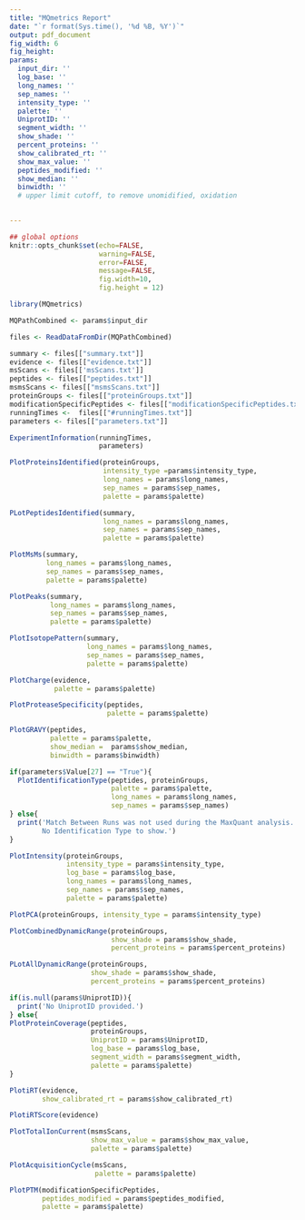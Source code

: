 ```yaml
---
title: "MQmetrics Report"
date: "`r format(Sys.time(), '%d %B, %Y')`"
output: pdf_document
fig_width: 6
fig_height: 
params:
  input_dir: ''
  log_base: ''
  long_names: ''
  sep_names: ''
  intensity_type: ''
  palette: ''
  UniprotID: ''
  segment_width: ''
  show_shade: ''
  percent_proteins: ''
  show_calibrated_rt: ''
  show_max_value: ''
  peptides_modified: ''
  show_median: ''
  binwidth: ''
  # upper limit cutoff, to remove unomidified, oxidation
   

---
```


```r
## global options
knitr::opts_chunk$set(echo=FALSE,
                      warning=FALSE,
                      error=FALSE,
                      message=FALSE,
                      fig.width=10,
                      fig.height = 12)
```

```r
library(MQmetrics)

MQPathCombined <- params$input_dir

files <- ReadDataFromDir(MQPathCombined) 

summary <- files[["summary.txt"]]
evidence <- files[["evidence.txt"]]
msScans <- files[['msScans.txt']]
peptides <- files[["peptides.txt"]]
msmsScans <- files[["msmsScans.txt"]]
proteinGroups <- files[["proteinGroups.txt"]]
modificationSpecificPeptides <- files[["modificationSpecificPeptides.txt"]]
runningTimes <-  files[["#runningTimes.txt"]]
parameters <- files[["parameters.txt"]]
```



```r
ExperimentInformation(runningTimes, 
                      parameters) 
```

\newpage

```r
PlotProteinsIdentified(proteinGroups,
                       intensity_type =params$intensity_type,
                       long_names = params$long_names, 
                       sep_names = params$sep_names, 
                       palette = params$palette)

```

\newpage
```r
PLotPeptidesIdentified(summary, 
                       long_names = params$long_names, 
                       sep_names = params$sep_names, 
                       palette = params$palette)
```



\newpage
```r
PlotMsMs(summary,
         long_names = params$long_names, 
         sep_names = params$sep_names, 
         palette = params$palette)
```


\newpage
```r
PlotPeaks(summary, 
          long_names = params$long_names, 
          sep_names = params$sep_names, 
          palette = params$palette)
```


\newpage
```r
PlotIsotopePattern(summary,
                   long_names = params$long_names, 
                   sep_names = params$sep_names, 
                   palette = params$palette)
```


\newpage
```r
PlotCharge(evidence, 
           palette = params$palette)
```

\newpage
```r

PlotProteaseSpecificity(peptides, 
                        palette = params$palette)

```


\nepage
```r
PlotGRAVY(peptides,
          palette = params$palette,
          show_median =  params$show_median,
          binwidth = params$binwidth)
```

\newpage
```r
if(parameters$Value[27] == "True"){
  PlotIdentificationType(peptides, proteinGroups,
                         palette = params$palette,
                         long_names = params$long_names, 
                         sep_names = params$sep_names)  
} else{
  print('Match Between Runs was not used during the MaxQuant analysis.
        No Identification Type to show.')
}
```



\newpage
```r
PlotIntensity(proteinGroups, 
              intensity_type = params$intensity_type, 
              log_base = params$log_base, 
              long_names = params$long_names, 
              sep_names = params$sep_names,
              palette = params$palette)
```
\newpage

```r
PlotPCA(proteinGroups, intensity_type = params$intensity_type)
```

\newpage
```r

PlotCombinedDynamicRange(proteinGroups,
                         show_shade = params$show_shade, 
                         percent_proteins = params$percent_proteins) 

```
\newpage
```r
PLotAllDynamicRange(proteinGroups,
                    show_shade = params$show_shade, 
                    percent_proteins = params$percent_proteins)
```

\newpage

```r
if(is.null(params$UniprotID)){
  print('No UniprotID provided.')
} else{
PlotProteinCoverage(peptides, 
                    proteinGroups, 
                    UniprotID = params$UniprotID, 
                    log_base = params$log_base,
                    segment_width = params$segment_width,
                    palette = params$palette)
}
```



\newpage
```r
PlotiRT(evidence, 
        show_calibrated_rt = params$show_calibrated_rt)
```
\newpage

```r
PlotiRTScore(evidence)
```



\newpage
```r
PlotTotalIonCurrent(msmsScans,
                    show_max_value = params$show_max_value,
                    palette = params$palette)
```


\newpage
```r
PlotAcquisitionCycle(msScans, 
                     palette = params$palette)
```

\newpage
```r

PlotPTM(modificationSpecificPeptides, 
        peptides_modified = params$peptides_modified,
        palette = params$palette)

```
